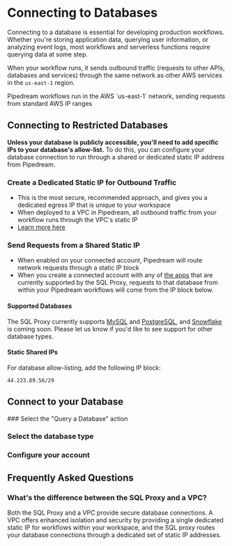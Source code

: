 
# Connecting to Databases
Connecting to a database is essential for developing production workflows. Whether you're storing application data, querying user information, or analyzing event logs, most workflows and serverless functions require querying data at some step.

When your workflow runs, it sends outbound traffic (requests to other APIs, databases and services) through the same network as other AWS services in the `us-east-1` region.

<Callout type="info">
    Pipedream workflows run in the AWS `us-east-1` network, sending requests from standard AWS IP ranges
</Callout>

## Connecting to Restricted Databases
**Unless your database is publicly accessible, you'll need to add specific IPs to your database's allow-list.** To do this, you can configure your database connection to run through a shared or dedicated static IP address from Pipedream.

### Create a Dedicated Static IP for Outbound Traffic
- This is the most secure, recommended approach, and gives you a dedicated egress IP that is unique to your workspace
- When deployed to a VPC in Pipedream, all outbound traffic from your workflow runs through the VPC's static IP
- [Learn more here](/workflows/vpc)

### Send Requests from a Shared Static IP
- When enabled on your connected account, Pipedream will route network requests through a static IP block
- When you create a connected account with any of [the apps](#supported-databases) that are currently supported by the SQL Proxy, requests to that database from within your Pipedream workflows will come from the IP block below.

#### Supported Databases
The SQL Proxy currently supports [MySQL](https://pipedream.com/apps/mysql) and [PostgreSQL](https://pipedream.com/apps/postgresql), and [Snowflake](https://pipedream.com/apps/snowflake) is coming soon. Please let us know if you'd like to see support for other database types.

#### Static Shared IPs
For database allow-listing, add the following IP block:
```
44.223.89.56/29
```

## Connect to your Database

<Steps>
### Select the "Query a Database" action

### Select the database type

### Configure your account


</Steps>

## Frequently Asked Questions

### What's the difference between the SQL Proxy and a VPC?
Both the SQL Proxy and a VPC provide secure database connections. A VPC offers enhanced isolation and security by providing a single dedicated static IP for workflows within your workspace, and the SQL proxy routes your database connections through a dedicated set of static IP addresses.
